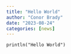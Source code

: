 ```yaml
---
title: "Hello World"
author: "Conor Brady"
date: "2023-08-24"
categories: [news]
---
```


```
println("Hello World")
```
